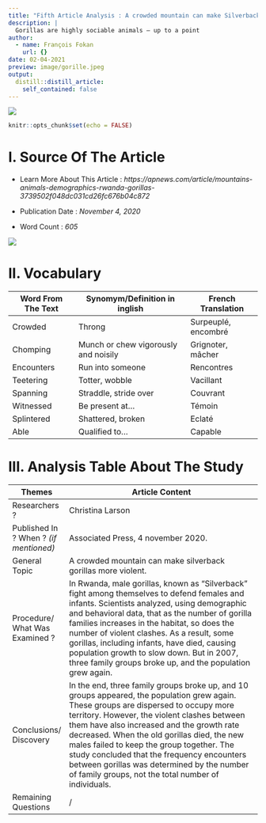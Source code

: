 ```yaml
---
title: "Fifth Article Analysis : A crowded mountain can make Silverback Gorillas more violent"
description: |
  Gorillas are highly sociable animals – up to a point
author:
  - name: François Fokan
    url: {}
date: 02-04-2021
preview: image/gorille.jpeg
output:
  distill::distill_article:
    self_contained: false
---
```

![](image/gorille.jpeg)
```r
knitr::opts_chunk$set(echo = FALSE)
```

# I. Source Of The Article

- Learn More About This Article : *https://apnews.com/article/mountains-animals-demographics-rwanda-gorillas-3739502f048dc031cd26fc676b04c872*

- Publication Date : *November 4, 2020*

- Word Count : *605*

![](image/AP.png)

# II. Vocabulary
|     Word From The Text    |     Synomym/Definition   in inglish         |     French   Translation    |
|---------------------------|---------------------------------------------|-----------------------------|
|     Crowded               |     Throng                                  |     Surpeuplé, encombré     |
|     Chomping              |     Munch or chew vigorously and noisily    |     Grignoter, mâcher       |
|     Encounters            |     Run into someone                        |     Rencontres              |
|     Teetering             |     Totter, wobble                          |     Vacillant               |
|     Spanning              |     Straddle, stride over                   |     Couvrant                |
|     Witnessed             |     Be present at...                        |     Témoin                  |
|     Splintered            |     Shattered, broken                       |     Eclaté                  |
|     Able                  |     Qualified to…                           |     Capable                 |

# III. Analysis Table About The Study
|     Themes                                  |     Article Content                                                                                                                                                                                                                                                                                                                                                                                                                                                                                     |
|---------------------------------------------|---------------------------------------------------------------------------------------------------------------------------------------------------------------------------------------------------------------------------------------------------------------------------------------------------------------------------------------------------------------------------------------------------------------------------------------------------------------------------------------------------------|
|     Researchers ?                           |     Christina Larson                                                                                                                                                                                                                                                                                                                                                                                                                                                                                    |
|     Published In ? When ? *(if mentioned)*    |     Associated Press, 4   november 2020.                                                                                                                                                                                                                                                                                                                                                                                                                                                                |
|     General Topic                           |     A crowded mountain can make   silverback gorillas more violent.                                                                                                                                                                                                                                                                                                                                                                                                                                     |
|     Procedure/ What Was Examined ?          |     In Rwanda, male gorillas, known as “Silverback”   fight among themselves to defend females and infants. Scientists analyzed, using   demographic and behavioral data, that as the number of gorilla families increases in the   habitat, so does the number of violent clashes. As a result, some gorillas,   including infants, have died, causing population growth to slow down. But in   2007, three family groups broke up, and the population grew again.                                     |
|     Conclusions/ Discovery                  |     In the end,   three family groups broke up, and 10 groups appeared, the population grew   again. These groups are dispersed to occupy more territory. However, the   violent clashes between them have also increased and the growth rate   decreased. When the old gorillas died, the new males failed to keep the group   together. The study concluded that the frequency encounters between gorillas   was determined by the number of family groups, not the total number of   individuals.    |
|     Remaining Questions                     |     /                                                                                                                                                                                                                                                                                                                                                                                                                                                                                                   |

